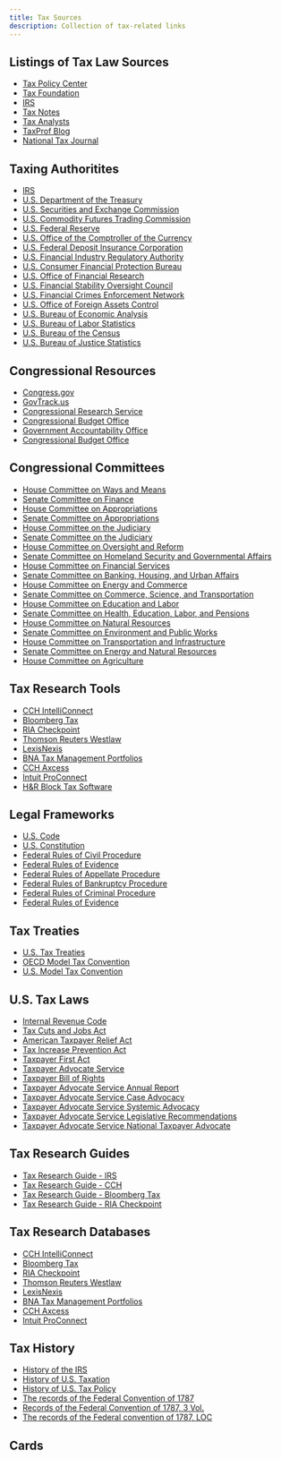 ```yaml
---
title: Tax Sources
description: Collection of tax-related links
---
```


## Listings of Tax Law Sources
- [Tax Policy Center](https://www.taxpolicycenter.org/)
- [Tax Foundation](https://taxfoundation.org/)
- [IRS](https://www.irs.gov/)
- [Tax Notes](https://www.taxnotes.com/)
- [Tax Analysts](https://www.taxanalysts.com/)
- [TaxProf Blog](https://taxprof.typepad.com/)
- [National Tax Journal](https://www.ntanet.org/)

## Taxing Authoritites
- [IRS](https://www.irs.gov/)
- [U.S. Department of the Treasury](https://home.treasury.gov/)
- [U.S. Securities and Exchange Commission](https://www.sec.gov/)
- [U.S. Commodity Futures Trading Commission](https://www.cftc.gov/)
- [U.S. Federal Reserve](https://www.federalreserve.gov/)
- [U.S. Office of the Comptroller of the Currency](https://www.occ.treas.gov/)
- [U.S. Federal Deposit Insurance Corporation](https://www.fdic.gov/)
- [U.S. Financial Industry Regulatory Authority](https://www.finra.org/)
- [U.S. Consumer Financial Protection Bureau](https://www.consumerfinance.gov/)
- [U.S. Office of Financial Research](https://www.treasury.gov/ofr/Pages/default.aspx)
- [U.S. Financial Stability Oversight Council](https://home.treasury.gov/policy-issues/financial-stability/financial-stability-oversight-council)
- [U.S. Financial Crimes Enforcement Network](https://www.fincen.gov/)
- [U.S. Office of Foreign Assets Control](https://home.treasury.gov/policy-issues/financial-sanctions)
- [U.S. Bureau of Economic Analysis](https://www.bea.gov/)
- [U.S. Bureau of Labor Statistics](https://www.bls.gov/)
- [U.S. Bureau of the Census](https://www.census.gov/)
- [U.S. Bureau of Justice Statistics](https://www.bjs.gov/)

## Congressional Resources
- [Congress.gov](https://www.congress.gov/)
- [GovTrack.us](https://www.govtrack.us/)
- [Congressional Research Service](https://crsreports.congress.gov/)
- [Congressional Budget Office](https://www.cbo.gov/)
- [Government Accountability Office](https://www.gao.gov/)
- [Congressional Budget Office](https://www.cbo.gov/)

## Congressional Committees
- [House Committee on Ways and Means](https://waysandmeans.house.gov/)
- [Senate Committee on Finance](https://www.finance.senate.gov/)
- [House Committee on Appropriations](https://appropriations.house.gov/)
- [Senate Committee on Appropriations](https://www.appropriations.senate.gov/)
- [House Committee on the Judiciary](https://judiciary.house.gov/)
- [Senate Committee on the Judiciary](https://www.judiciary.senate.gov/)
- [House Committee on Oversight and Reform](https://oversight.house.gov/)
- [Senate Committee on Homeland Security and Governmental Affairs](https://www.hsgac.senate.gov/)
- [House Committee on Financial Services](https://financialservices.house.gov/)
- [Senate Committee on Banking, Housing, and Urban Affairs](https://www.banking.senate.gov/)
- [House Committee on Energy and Commerce](https://energycommerce.house.gov/)
- [Senate Committee on Commerce, Science, and Transportation](https://www.commerce.senate.gov/)
- [House Committee on Education and Labor](https://edlabor.house.gov/)
- [Senate Committee on Health, Education, Labor, and Pensions](https://www.help.senate.gov/)
- [House Committee on Natural Resources](https://naturalresources.house.gov/)
- [Senate Committee on Environment and Public Works](https://www.epw.senate.gov/)
- [House Committee on Transportation and Infrastructure](https://transportation.house.gov/)
- [Senate Committee on Energy and Natural Resources](https://www.energy.senate.gov/)
- [House Committee on Agriculture](https://agriculture.house.gov/)

## Tax Research Tools
- [CCH IntelliConnect](https://intelliconnect.cch.com/)
- [Bloomberg Tax](https://pro.bloombergtax.com/)
- [RIA Checkpoint](https://checkpoint.riag.com/)
- [Thomson Reuters Westlaw](https://legal.thomsonreuters.com/en/westlaw)
- [LexisNexis](https://legal.thomsonreuters.com/en/westlaw)
- [BNA Tax Management Portfolios](https://www.bna.com/)
- [CCH Axcess](https://www.cchgroup.com/en/solutions/cch-axcess)
- [Intuit ProConnect](https://proconnect.intuit.com/)
- [H&R Block Tax Software](https://www.hrblock.com/) 

## Legal Frameworks
- [U.S. Code](https://www.law.cornell.edu/uscode/text)
- [U.S. Constitution](https://www.archives.gov/founding-docs/constitution)
- [Federal Rules of Civil Procedure](https://www.law.cornell.edu/rules/frcp)
- [Federal Rules of Evidence](https://www.law.cornell.edu/rules/fre)
- [Federal Rules of Appellate Procedure](https://www.law.cornell.edu/rules/frap)
- [Federal Rules of Bankruptcy Procedure](https://www.law.cornell.edu/rules/frbp)
- [Federal Rules of Criminal Procedure](https://www.law.cornell.edu/rules/frcrmp)
- [Federal Rules of Evidence](https://www.law.cornell.edu/rules/fre)

## Tax Treaties
- [U.S. Tax Treaties](https://www.irs.gov/individuals/international-taxpayers/tax-treaties)
- [OECD Model Tax Convention](https://www.oecd.org/tax/treaties/)
- [U.S. Model Tax Convention](https://www.treasury.gov/resource-center/tax-policy/treaties/Pages/default.aspx)

## U.S. Tax Laws
- [Internal Revenue Code](https://www.law.cornell.edu/uscode/text/26)
- [Tax Cuts and Jobs Act](https://www.congress.gov/bill/115th-congress/house-bill/1/text)
- [American Taxpayer Relief Act](https://www.congress.gov/bill/112th-congress/house-bill/8/text)
- [Tax Increase Prevention Act](https://www.congress.gov/bill/113th-congress/house-bill/5771/text)
- [Taxpayer First Act](https://www.congress.gov/bill/116th-congress/house-bill/3151/text)
- [Taxpayer Advocate Service](https://www.taxpayeradvocate.irs.gov/)
- [Taxpayer Bill of Rights](https://www.irs.gov/taxpayer-bill-of-rights)
- [Taxpayer Advocate Service Annual Report](https://www.taxpayeradvocate.irs.gov/annual-report/)
- [Taxpayer Advocate Service Case Advocacy](https://www.taxpayeradvocate.irs.gov/case-advocacy/)
- [Taxpayer Advocate Service Systemic Advocacy](https://www.taxpayeradvocate.irs.gov/systemic-advocacy/)
- [Taxpayer Advocate Service Legislative Recommendations](https://www.taxpayeradvocate.irs.gov/legislative-recommendations/)
- [Taxpayer Advocate Service National Taxpayer Advocate](https://www.taxpayeradvocate.irs.gov/national-taxpayer-advocate/)

## Tax Research Guides
- [Tax Research Guide - IRS](https://www.irs.gov/pub/irs-pdf/p556.pdf)
- [Tax Research Guide - CCH](https://www.cchgroup.com/en/solutions/cch-axcess)
- [Tax Research Guide - Bloomberg Tax](https://pro.bloombergtax.com/)
- [Tax Research Guide - RIA Checkpoint](https://checkpoint.riag.com/)

## Tax Research Databases
- [CCH IntelliConnect](https://intelliconnect.cch.com/)
- [Bloomberg Tax](https://pro.bloombergtax.com/)
- [RIA Checkpoint](https://checkpoint.riag.com/)
- [Thomson Reuters Westlaw](https://legal.thomsonreuters.com/en/westlaw)
- [LexisNexis](https://legal.thomsonreuters.com/en/westlaw)
- [BNA Tax Management Portfolios](https://www.bna.com/)
- [CCH Axcess](https://www.cchgroup.com/en/solutions/cch-axcess)
- [Intuit ProConnect](https://proconnect.intuit.com/)

## Tax History
- [History of the IRS](https://www.irs.gov/about-irs/history-of-the-irs)
- [History of U.S. Taxation](https://www.taxpolicycenter.org/taxvox/history-us-taxation)
- [History of U.S. Tax Policy](https://www.taxpolicycenter.org/taxvox/history-us-tax-policy)
- [The records of the Federal Convention of 1787](https://archive.org/details/recordsoffederal0001unit)
- [Records of the Federal Convention of 1787, 3 Vol.](https://oll.libertyfund.org/titles/farrand-the-records-of-the-federal-convention-of-1787-3vols)
- [The records of the Federal convention of 1787, LOC](https://www.loc.gov/item/11005506/)
## Cards

<Cards>
  <Card
    title="Tax Policy Center"
    description="A nonpartisan think tank that provides analysis and data on tax policy."
    link="https://www.taxpolicycenter.org/"
  />
  <Card
    title="Tax Foundation"
    description="A nonprofit organization that provides research and analysis on tax policy."
    link="https://taxfoundation.org/"
  />
  <Card
    title="IRS"
    description="The Internal Revenue Service is the U.S. government agency responsible for tax collection and tax law enforcement."
    link="https://www.irs.gov/"
  />
  <Card
    title="Tax Notes"
    description="A leading provider of tax news and analysis."
    link="https://www.taxnotes.com/"
  />
  <Card
    title="Tax Analysts"
    description="A nonprofit organization that provides tax news and analysis."
    link="https://www.taxanalysts.com/"
  />
</Cards>
